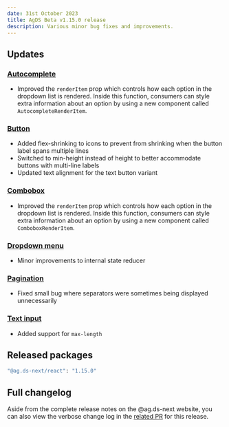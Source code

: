 ```yaml
---
date: 31st October 2023
title: AgDS Beta v1.15.0 release
description: Various minor bug fixes and improvements.
---
```


## Updates

### [Autocomplete](/components/autocomplete)

- Improved the `renderItem` prop which controls how each option in the dropdown list is rendered. Inside this function, consumers can style extra information about an option by using a new component called `AutocompleteRenderItem`.

### [Button](/components/button)

- Added flex-shrinking to icons to prevent from shrinking when the button label spans multiple lines
- Switched to min-height instead of height to better accommodate buttons with multi-line labels
- Updated text alignment for the text button variant

### [Combobox](/components/combobox)

- Improved the `renderItem` prop which controls how each option in the dropdown list is rendered. Inside this function, consumers can style extra information about an option by using a new component called `ComboboxRenderItem`.

### [Dropdown menu](/components/dropdown-menu)

- Minor improvements to internal state reducer

### [Pagination](/components/text-input)

- Fixed small bug where separators were sometimes being displayed unnecessarily

### [Text input](/components/text-input)

- Added support for `max-length`

## Released packages

```sh
"@ag.ds-next/react": "1.15.0"
```

## Full changelog

Aside from the complete release notes on the @ag.ds-next website, you can also view the verbose change log in the [related PR](https://github.com/agriculturegovau/agds-next/pull/1441) for this release.
